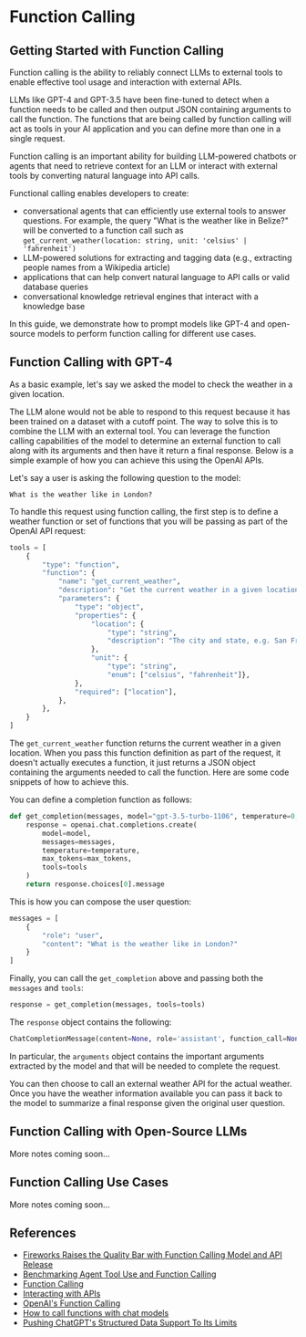 # Function Calling

## Getting Started with Function Calling

Function calling is the ability to reliably connect LLMs to external tools to enable effective tool usage and interaction with external APIs. 

LLMs like GPT-4 and GPT-3.5 have been fine-tuned to detect when a function needs to be called and then output JSON containing arguments to call the function. The functions that are being called by function calling will act as tools in your AI application and you can define more than one in a single request.

Function calling is an important ability for building LLM-powered chatbots or agents that need to retrieve context for an LLM or interact with external tools by converting natural language into API calls. 

Functional calling enables developers to create:

- conversational agents that can efficiently use external tools to answer questions. For example, the query "What is the weather like in Belize?" will be converted to a function call such as `get_current_weather(location: string, unit: 'celsius' | 'fahrenheit')`
- LLM-powered solutions for extracting and tagging data (e.g., extracting people names from a Wikipedia article)
- applications that can help convert natural language to API calls or valid database queries
- conversational knowledge retrieval engines that interact with a knowledge base 

In this guide, we demonstrate how to prompt models like GPT-4 and open-source models to perform function calling for different use cases. 

## Function Calling with GPT-4

As a basic example, let's say we asked the model to check the weather in a given location. 

The LLM alone would not be able to respond to this request because it has been trained on a dataset with a cutoff point. The way to solve this is to combine the LLM with an external tool. You can leverage the function calling capabilities of the model to determine an external function to call along with its arguments and then have it return a final response. Below is a simple example of how you can achieve this using the OpenAI APIs. 

Let's say a user is asking the following question to the model:

```
What is the weather like in London?
```

To handle this request using function calling, the first step is to define a weather function or set of functions that you will be passing as part of the OpenAI API request:

```python
tools = [
    {
        "type": "function",
        "function": {
            "name": "get_current_weather",
            "description": "Get the current weather in a given location",
            "parameters": {
                "type": "object",
                "properties": {
                    "location": {
                        "type": "string",
                        "description": "The city and state, e.g. San Francisco, CA",
                    },
                    "unit": {
                        "type": "string", 
                        "enum": ["celsius", "fahrenheit"]},
                },
                "required": ["location"],
            },
        },   
    }
]
```

The `get_current_weather` function returns the current weather in a given location. When you pass this function definition as part of the request, it doesn't actually executes a function, it just returns a JSON object containing the arguments needed to call the function. Here are some code snippets of how to achieve this. 

You can define a completion function as follows:

```python
def get_completion(messages, model="gpt-3.5-turbo-1106", temperature=0, max_tokens=300, tools=None):
    response = openai.chat.completions.create(
        model=model,
        messages=messages,
        temperature=temperature,
        max_tokens=max_tokens,
        tools=tools
    )
    return response.choices[0].message
```

This is how you can compose the user question:

```python
messages = [
    {
        "role": "user",
        "content": "What is the weather like in London?"
    }
]
```

Finally, you can call the  `get_completion` above and passing both the `messages` and `tools`:

```python
response = get_completion(messages, tools=tools)
```

The `response` object contains the following:

```python
ChatCompletionMessage(content=None, role='assistant', function_call=None, tool_calls=[ChatCompletionMessageToolCall(id='...', function=Function(arguments='{"location":"London","unit":"celsius"}', name='get_current_weather'), type='function')])
```

In particular, the `arguments` object contains the important arguments extracted by the model and that will be needed to complete the request. 

You can then choose to call an external weather API for the actual weather. Once you have the weather information available you can pass it back to the model to summarize a final response given the original user question. 

## Function Calling with Open-Source LLMs
More notes coming soon...

## Function Calling Use Cases
More notes coming soon...

## References
- [Fireworks Raises the Quality Bar with Function Calling Model and API Release](https://blog.fireworks.ai/fireworks-raises-the-quality-bar-with-function-calling-model-and-api-release-e7f49d1e98e9)
- [Benchmarking Agent Tool Use and Function Calling](https://blog.langchain.dev/benchmarking-agent-tool-use/)
- [Function Calling](https://ai.google.dev/docs/function_calling)
- [Interacting with APIs](https://python.langchain.com/docs/use_cases/apis)
- [OpenAI's Function Calling](https://platform.openai.com/docs/guides/function-calling)
- [How to call functions with chat models](https://cookbook.openai.com/examples/how_to_call_functions_with_chat_models)
- [Pushing ChatGPT's Structured Data Support To Its Limits](https://minimaxir.com/2023/12/chatgpt-structured-data/)